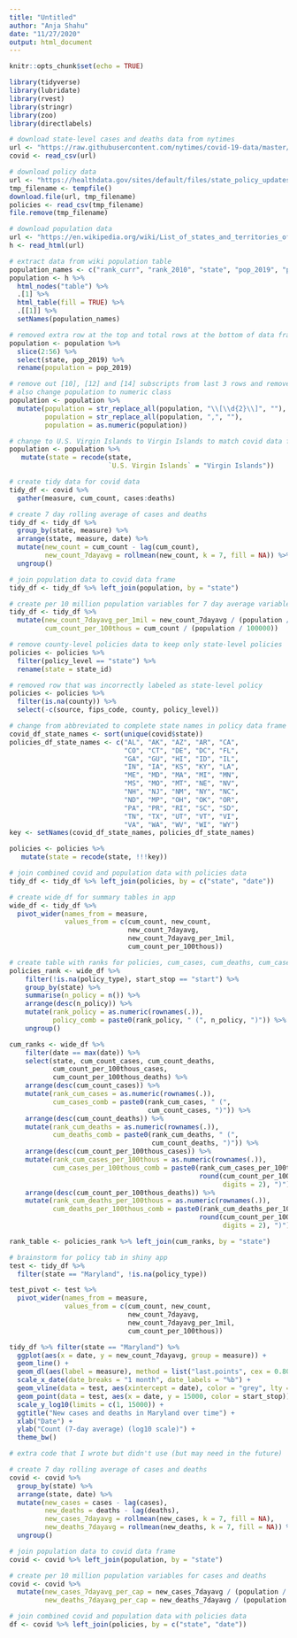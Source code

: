 ```yaml
---
title: "Untitled"
author: "Anja Shahu"
date: "11/27/2020"
output: html_document
---
```


```r
knitr::opts_chunk$set(echo = TRUE)
```

```r
library(tidyverse)
library(lubridate)
library(rvest)
library(stringr)
library(zoo)
library(directlabels)
```

```r
# download state-level cases and deaths data from nytimes
url <- "https://raw.githubusercontent.com/nytimes/covid-19-data/master/us-states.csv"
covid <- read_csv(url)

# download policy data
url <- "https://healthdata.gov/sites/default/files/state_policy_updates_20201125_0719.csv"
tmp_filename <- tempfile()
download.file(url, tmp_filename)
policies <- read_csv(tmp_filename)
file.remove(tmp_filename)

# download population data 
url <- "https://en.wikipedia.org/wiki/List_of_states_and_territories_of_the_United_States_by_population"
h <- read_html(url)
```

```r
# extract data from wiki population table
population_names <- c("rank_curr", "rank_2010", "state", "pop_2019", "pop_2010", "perc_change", "abs_change", "house_seats", "house_perc", "est_pop_per_elec_vote", "cen_pop_per_seat_2019", "cen_pop_per_seat_2010", "perc_pop_2019", "perc_pop_2010", "perc_pop_change", "perc_of_elec")
population <- h %>% 
  html_nodes("table") %>% 
  .[1] %>% 
  html_table(fill = TRUE) %>% 
  .[[1]] %>% 
  setNames(population_names)

# removed extra row at the top and total rows at the bottom of data frame and row for American Samoa in population data
population <- population %>% 
  slice(2:56) %>% 
  select(state, pop_2019) %>% 
  rename(population = pop_2019)

# remove out [10], [12] and [14] subscripts from last 3 rows and remove commas from population numbers
# also change population to numeric class
population <- population %>% 
  mutate(population = str_replace_all(population, "\\[\\d{2}\\]", ""),
         population = str_replace_all(population, ",", ""),
         population = as.numeric(population))

# change to U.S. Virgin Islands to Virgin Islands to match covid data frame 
population <- population %>% 
   mutate(state = recode(state, 
                         `U.S. Virgin Islands` = "Virgin Islands"))
```

```r
# create tidy data for covid data
tidy_df <- covid %>% 
  gather(measure, cum_count, cases:deaths)

# create 7 day rolling average of cases and deaths
tidy_df <- tidy_df %>% 
  group_by(state, measure) %>%
  arrange(state, measure, date) %>%
  mutate(new_count = cum_count - lag(cum_count),
         new_count_7dayavg = rollmean(new_count, k = 7, fill = NA)) %>%
  ungroup()

# join population data to covid data frame
tidy_df <- tidy_df %>% left_join(population, by = "state")

# create per 10 million population variables for 7 day average variables
tidy_df <- tidy_df %>% 
  mutate(new_count_7dayavg_per_1mil = new_count_7dayavg / (population / 1000000),
         cum_count_per_100thous = cum_count / (population / 100000))
```

```r
# remove county-level policies data to keep only state-level policies 
policies <- policies %>% 
  filter(policy_level == "state") %>%
  rename(state = state_id)

# removed row that was incorrectly labeled as state-level policy
policies <- policies %>% 
  filter(is.na(county)) %>% 
  select(-c(source, fips_code, county, policy_level))

# change from abbreviated to complete state names in policy data frame
covid_df_state_names <- sort(unique(covid$state))
policies_df_state_names <- c("AL", "AK", "AZ", "AR", "CA", 
                             "CO", "CT", "DE", "DC", "FL", 
                             "GA", "GU", "HI", "ID", "IL", 
                             "IN", "IA", "KS", "KY", "LA", 
                             "ME", "MD", "MA", "MI", "MN", 
                             "MS", "MO", "MT", "NE", "NV", 
                             "NH", "NJ", "NM", "NY", "NC", 
                             "ND", "MP", "OH", "OK", "OR", 
                             "PA", "PR", "RI", "SC", "SD", 
                             "TN", "TX", "UT", "VT", "VI", 
                             "VA", "WA", "WV", "WI", "WY")
key <- setNames(covid_df_state_names, policies_df_state_names)

policies <- policies %>% 
   mutate(state = recode(state, !!!key))

# join combined covid and population data with policies data
tidy_df <- tidy_df %>% left_join(policies, by = c("state", "date"))

# create wide_df for summary tables in app 
wide_df <- tidy_df %>%
  pivot_wider(names_from = measure,
              values_from = c(cum_count, new_count,
                              new_count_7dayavg,
                              new_count_7dayavg_per_1mil, 
                              cum_count_per_100thous))

# create table with ranks for policies, cum_cases, cum_deaths, cum_cases_per_100thous, and cum_deaths_per_100thous
policies_rank <- wide_df %>%
    filter(!is.na(policy_type), start_stop == "start") %>%
    group_by(state) %>% 
    summarise(n_policy = n()) %>%
    arrange(desc(n_policy)) %>% 
    mutate(rank_policy = as.numeric(rownames(.)), 
           policy_comb = paste0(rank_policy, " (", n_policy, ")")) %>%
    ungroup()

cum_ranks <- wide_df %>%
    filter(date == max(date)) %>%
    select(state, cum_count_cases, cum_count_deaths,
           cum_count_per_100thous_cases, 
           cum_count_per_100thous_deaths) %>%
    arrange(desc(cum_count_cases)) %>% 
    mutate(rank_cum_cases = as.numeric(rownames(.)),
           cum_cases_comb = paste0(rank_cum_cases, " (",
                                   cum_count_cases, ")")) %>% 
    arrange(desc(cum_count_deaths)) %>%
    mutate(rank_cum_deaths = as.numeric(rownames(.)),
           cum_deaths_comb = paste0(rank_cum_deaths, " (",
                                    cum_count_deaths, ")")) %>%
    arrange(desc(cum_count_per_100thous_cases)) %>% 
    mutate(rank_cum_cases_per_100thous = as.numeric(rownames(.)),
           cum_cases_per_100thous_comb = paste0(rank_cum_cases_per_100thous, " (", 
                                                round(cum_count_per_100thous_cases, 
                                                      digits = 2), ")")) %>%
    arrange(desc(cum_count_per_100thous_deaths)) %>% 
    mutate(rank_cum_deaths_per_100thous = as.numeric(rownames(.)),
           cum_deaths_per_100thous_comb = paste0(rank_cum_deaths_per_100thous, " (", 
                                                round(cum_count_per_100thous_deaths, 
                                                      digits = 2), ")"))

rank_table <- policies_rank %>% left_join(cum_ranks, by = "state")
```

```r
# brainstorm for policy tab in shiny app 
test <- tidy_df %>% 
  filter(state == "Maryland", !is.na(policy_type))

test_pivot <- test %>% 
  pivot_wider(names_from = measure, 
              values_from = c(cum_count, new_count, 
                              new_count_7dayavg,
                              new_count_7dayavg_per_1mil,
                              cum_count_per_100thous))

tidy_df %>% filter(state == "Maryland") %>%
  ggplot(aes(x = date, y = new_count_7dayavg, group = measure)) +
  geom_line() +
  geom_dl(aes(label = measure), method = list("last.points", cex = 0.80)) +
  scale_x_date(date_breaks = "1 month", date_labels = "%b") +
  geom_vline(data = test, aes(xintercept = date), color = "grey", lty = 2) +
  geom_point(data = test, aes(x = date, y = 15000, color = start_stop)) +
  scale_y_log10(limits = c(1, 15000)) +
  ggtitle("New cases and deaths in Maryland over time") +
  xlab("Date") +
  ylab("Count (7-day average) (log10 scale)") +
  theme_bw() 
```

```r
# extra code that I wrote but didn't use (but may need in the future)

# create 7 day rolling average of cases and deaths
covid <- covid %>% 
  group_by(state) %>%
  arrange(state, date) %>%
  mutate(new_cases = cases - lag(cases),
         new_deaths = deaths - lag(deaths), 
         new_cases_7dayavg = rollmean(new_cases, k = 7, fill = NA),
         new_deaths_7dayavg = rollmean(new_deaths, k = 7, fill = NA)) %>%
  ungroup()

# join population data to covid data frame
covid <- covid %>% left_join(population, by = "state")

# create per 10 million population variables for cases and deaths
covid <- covid %>% 
  mutate(new_cases_7dayavg_per_cap = new_cases_7dayavg / (population / 10000000),
         new_deaths_7dayavg_per_cap = new_deaths_7dayavg / (population / 10000000))

# join combined covid and population data with policies data
df <- covid %>% left_join(policies, by = c("state", "date"))
```

